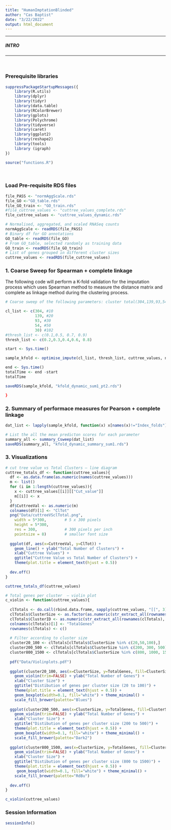 ```yaml
---
title: "HumanImptationBlinded"
author: "Cas Baptist"
date: "3/22/2022"
output: html_document
---
```


***

##### INTRO
***

</br>

### Prerequisite libraries
```r
suppressPackageStartupMessages({
    library(R.utils)
    library(dplyr)
    library(tidyr)
    library(data.table)
    library(RColorBrewer)
    library(gplots)
    library(Polychrome)
    library(tidyverse)
    library(caret)
    library(ggplot2)
    library(reshape2)
    library(tools)
    library (igraph)
})

source("functions.R")

```
</br>

### Load Pre-requisite RDS files 
```r
file_PASS <- "normAggScale.rds"
file_GO <-"GO_table.rds"
file_GO_train <- "GO_train.rds"
#file_cuttree_values <- "cuttree_values_complete.rds"
file_cuttree_values <- "cuttree_values_dynamic.rds"

# Normalised, aggregated, and scaled RNASeq counts
normAggScale <- readRDS(file_PASS)
# Binary df for GO annotations 
GO_table <- readRDS(file_GO)
# From GO_table, selected randomly as training data
GO_train <- readRDS(file_GO_train)
# List of genes grouped in different cluster sizes
cuttree_values <- readRDS(file_cuttree_values)
```

### 1. Coarse Sweep for Spearman + complete linkage 
The following code will perform a K-fold validation for the imputation process which uses Spearman method to measure the distance matrix and complete as linkage method during the clustering process. 

```r
# Coarse sweep of the following parameters: cluster total(304,139,93,54,30) and thresholds (0.1 to 0.9). The comments next to the cluster size in cl_list is the minumum cluster size used in the dynamic tree cut. These values are saved in the cuttree_values variable. 

cl_list <- c(304, #10
             139, #20
             93, #30
             54, #50
             30) #102
#thresh_list <- c(0.1,0.5, 0.7, 0.9)
thresh_list <- c(0.2,0.3,0.4,0.6, 0.8)

start <- Sys.time()

sample_kfold <- optimise_impute(cl_list, thresh_list, cuttree_values, normAggScale, GO_train)

end <- Sys.time()
totalTime <- end -start
totalTime

saveRDS(sample_kfold, "kfold_dynamic_sum1_pt2.rds")

}

```

### 2. Summary of performace measures for Pearson + complete linkage

```r

dat_list <- lapply(sample_kfold, function(x) x[names(x)!="Index_folds"])

# List the all the mean predicton scores for each parameter 
summary_all <- summary_Csweep(dat_list)
saveRDS(summary_all, "kfold_dynamic_summary_sum1.rds")

```

### 3. Visualizations

```r

# cut tree value vs Total Clusters – line diagram
cuttree_totals_df <- function(cuttree_values){
  df <- as.data.frame(as.numeric(names(cuttree_values)))
  m <- list()
  for (i in 1:length(cuttree_values)){
    x <- cuttree_values[[i]][["Cut_value"]]
    m[[i]] <- x
  }
  df$CuttreeVal <- as.numeric(m)
  colnames(df)[1] <- "ClTot"
  png("Data/cuttreeVSclTotal.png",
    width = 5*300,        # 5 x 300 pixels
    height = 5*300,
    res = 300,            # 300 pixels per inch
    pointsize = 8)        # smaller font size
  
  ggplot(df, aes(x=CuttreeVal, y=ClTot)) +
    geom_line() + ylab("Total Number of Clusters") +
    xlab("Cuttree Values") +
    ggtitle("Cuttree Value vs Total Number of Clusters") +
    theme(plot.title = element_text(hjust = 0.5))
  
  dev.off()
}

cuttree_totals_df(cuttree_values)

# Total genes per cluster  – violin plot
c_violin <- function(cuttree_values){
  
  clTotals <- do.call(rbind.data.frame, sapply(cuttree_values, "[[", 3))
  clTotals$ClusterSize <- as.factor(as.numeric(str_extract_all(rownames(clTotals), "^[:digit:]*(?=.)")))
  clTotals$ClusterID <- as.numeric(str_extract_all(rownames(clTotals), "(?=.)\\d+$"))
  colnames(clTotals)[1] <- "TotalGenes"
  rownames(clTotals) <- c()
  
  # Filter according to cluster size
  cluster20_100 <- clTotals[clTotals$ClusterSize %in% c(20,50,100),]
  cluster200_500 <- clTotals[clTotals$ClusterSize %in% c(200, 300, 500),]
  cluster800_1500 <- clTotals[clTotals$ClusterSize %in% c(800, 1000, 1500),]
  
  pdf("Data/Violinplots.pdf")
  
  ggplot(cluster20_100, aes(x=ClusterSize, y=TotalGenes, fill=ClusterSize)) +
    geom_violin(trim=FALSE) + ylab("Total Number of Genes") +
    xlab("Cluster Size") +
    ggtitle("Distibution of genes per cluster size (20 to 100)") +
    theme(plot.title = element_text(hjust = 0.5)) +
    geom_boxplot(width=0.1, fill="white") + theme_minimal() +
    scale_fill_brewer(palette="Blues")
    
  ggplot(cluster200_500, aes(x=ClusterSize, y=TotalGenes, fill=ClusterSize)) +
    geom_violin(trim=FALSE) + ylab("Total Number of Genes") +
    xlab("Cluster Size") +
    ggtitle("Distibution of genes per cluster size (200 to 500)") +
    theme(plot.title = element_text(hjust = 0.5)) +
    geom_boxplot(width=0.1, fill="white") + theme_minimal() +
    scale_fill_brewer(palette="Dark2")
  
  ggplot(cluster800_1500, aes(x=ClusterSize, y=TotalGenes, fill=ClusterSize)) +
    geom_violin(trim=FALSE) + ylab("Total Number of Genes") +
    xlab("Cluster Size") +
    ggtitle("Distibution of genes per cluster size (800 to 1500)") +
    theme(plot.title = element_text(hjust = 0.5)) +
     geom_boxplot(width=0.1, fill="white") + theme_minimal() + 
    scale_fill_brewer(palette="RdBu")
  
  dev.off()
}

c_violin(cuttree_values) 


```

### Session Information 

```r
sessionInfo()
```

